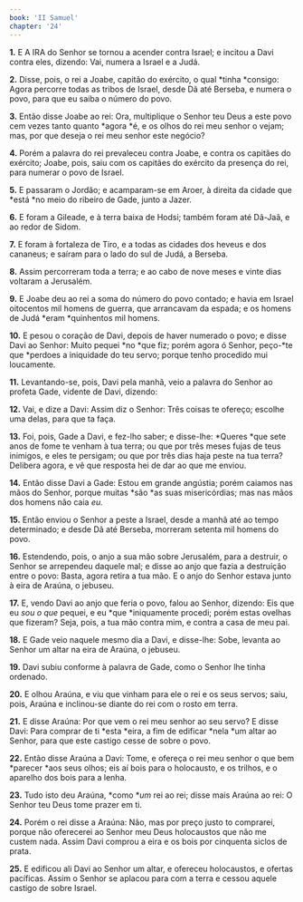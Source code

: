 ```yaml
---
book: 'II Samuel'
chapter: '24'
---
```


**1.** E A IRA do Senhor se tornou a acender contra Israel; e incitou a Davi contra eles, dizendo: Vai, numera a Israel e a Judá.

**2.** Disse, pois, o rei a Joabe, capitão do exército, o qual *tinha *consigo: Agora percorre todas as tribos de Israel, desde Dã até Berseba, e numera o povo, para que eu saiba o número do povo.

**3.** Então disse Joabe ao rei: Ora, multiplique o Senhor teu Deus a este povo cem vezes tanto quanto *agora *é, e os olhos do rei meu senhor o vejam; mas, por que deseja o rei meu senhor este negócio?

**4.** Porém a palavra do rei prevaleceu contra Joabe, e contra os capitães do exército; Joabe, pois, saiu com os capitães do exército da presença do rei, para numerar o povo de Israel.

**5.** E passaram o Jordão; e acamparam-se em Aroer, à direita da cidade que *está *no meio do ribeiro de Gade, junto a Jazer.

**6.** E foram a Gileade, e à terra baixa de Hodsi; também foram até Dã-Jaã, e ao redor de Sidom.

**7.** E foram à fortaleza de Tiro, e a todas as cidades dos heveus e dos cananeus; e saíram para o lado do sul de Judá, a Berseba.

**8.** Assim percorreram toda a terra; e ao cabo de nove meses e vinte dias voltaram a Jerusalém.

**9.** E Joabe deu ao rei a soma do número do povo contado; e havia em Israel oitocentos mil homens de guerra, que arrancavam da espada; e os homens de Judá *eram *quinhentos mil homens.

**10.** E pesou o coração de Davi, depois de haver numerado o povo; e disse Davi ao Senhor: Muito pequei *no *que fiz; porém agora ó Senhor, peço-*te que *perdoes a iniquidade do teu servo; porque tenho procedido mui loucamente.

**11.** Levantando-se, pois, Davi pela manhã, veio a palavra do Senhor ao profeta Gade, vidente de Davi, dizendo:

**12.** Vai, e dize a Davi: Assim diz o Senhor: Três coisas te ofereço; escolhe uma delas, para que ta faça.

**13.** Foi, pois, Gade a Davi, e fez-lho saber; e disse-lhe: *Queres *que sete anos de fome te venham à tua terra; ou que por três meses fujas de teus inimigos, e eles te persigam; ou que por três dias haja peste na tua terra? Delibera agora, e vê que resposta hei de dar ao que me enviou.

**14.** Então disse Davi a Gade: Estou em grande angústia; porém caiamos nas mãos do Senhor, porque muitas *são *as suas misericórdias; mas nas mãos dos homens não caia *eu.*

**15.** Então enviou o Senhor a peste a Israel, desde a manhã até ao tempo determinado; e desde Dã até Berseba, morreram setenta mil homens do povo.

**16.** Estendendo, pois, o anjo a sua mão sobre Jerusalém, para a destruir, o Senhor se arrependeu daquele mal; e disse ao anjo que fazia a destruição entre o povo: Basta, agora retira a tua mão. E o anjo do Senhor estava junto à eira de Araúna, o jebuseu.

**17.** E, vendo Davi ao anjo que feria o povo, falou ao Senhor, dizendo: Eis que eu *sou o que* pequei, e eu *que *iniquamente procedi; porém estas ovelhas que fizeram? Seja, pois, a tua mão contra mim, e contra a casa de meu pai.

**18.** E Gade veio naquele mesmo dia a Davi, e disse-lhe: Sobe, levanta ao Senhor um altar na eira de Araúna, o jebuseu.

**19.** Davi subiu conforme à palavra de Gade, como o Senhor lhe tinha ordenado.

**20.** E olhou Araúna, e viu que vinham para ele o rei e os seus servos; saiu, pois, Araúna e inclinou-se diante do rei com o rosto em terra.

**21.** E disse Araúna: Por que vem o rei meu senhor ao seu servo? E disse Davi: Para comprar de ti *esta *eira, a fim de edificar *nela *um altar ao Senhor, para que este castigo cesse de sobre o povo.

**22.** Então disse Araúna a Davi: Tome, e ofereça o rei meu senhor o que bem *parecer *aos seus olhos; eis aí bois para o holocausto, e os trilhos, e o aparelho dos bois para a lenha.

**23.** Tudo isto deu Araúna, *como **um* rei ao rei; disse mais Araúna ao rei: O Senhor teu Deus tome prazer em ti.

**24.** Porém o rei disse a Araúna: Não, mas por preço justo to comprarei, porque não oferecerei ao Senhor meu Deus holocaustos que não me custem nada. Assim Davi comprou a eira e os bois por cinquenta siclos de prata.

**25.** E edificou ali Davi ao Senhor um altar, e ofereceu holocaustos, e ofertas pacíficas. Assim o Senhor se aplacou para com a terra e cessou aquele castigo de sobre Israel.